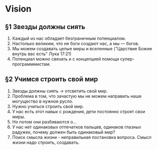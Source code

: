 # Vision

## &sect;1 Звезды должны сиять

1. Каждый из нас обладает безграничным потенциалом.
2. Настолько великим, что не боги создают нас, а мы &mdash; богов.
3. Мы можем создавать целые миры и вселенные ("Царствие Божие внутрь вас есть" Лука 17:21)
4. Потенциал можно связать и с концепцией помощи супер-программмистам.

## &sect;2 Учимся строить свой мир

1. Звезды должны сиять -> отсветить свой мир.
2. Проблема в том, что зачастую мы не можем направить наше могущество в нужное русло.
3. Нужно учиться строить свой мир.
4. У нас есть этот навык с рождения, дети постоянно строят свои миры.
5. Но потом они разбиваются о...
6. У нас нет одинаковых отпечатков пальцев, одинаков глазных радужек, почему должен быть одинаковый мир?
7. Поиск смысла жизни - неправильная постановка вопроса. Смысл жизни надо строить, создавать.



